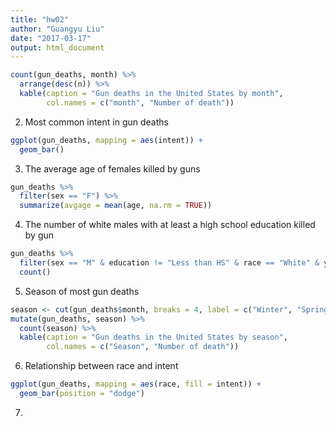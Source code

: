 ```yaml
---
title: "hw02"
author: "Guangyu Liu"
date: "2017-03-17"
output: html_document
---
```


```r
count(gun_deaths, month) %>%
  arrange(desc(n)) %>%
  kable(caption = "Gun deaths in the United States by month", 
        col.names = c("month", "Number of death"))
```

2. Most common intent in gun deaths
```r
ggplot(gun_deaths, mapping = aes(intent)) +
  geom_bar()
```

3. The average age of females killed by guns
```r
gun_deaths %>%
  filter(sex == "F") %>%
  summarize(avgage = mean(age, na.rm = TRUE))
```

4. The number of white males with at least a high school education killed by gun
```r
gun_deaths %>%
  filter(sex == "M" & education != "Less than HS" & race == "White" & year == 2012) %>%
  count()
```

5. Season of most gun deaths
```r
season <- cut(gun_deaths$month, breaks = 4, label = c("Winter", "Spring", "Summer", "Fall"))
mutate(gun_deaths, season) %>%
  count(season) %>%
  kable(caption = "Gun deaths in the United States by season", 
        col.names = c("Season", "Number of death"))
```

6. Relationship between race and intent
```r
ggplot(gun_deaths, mapping = aes(race, fill = intent)) +
  geom_bar(position = "dodge")
```

7. 

